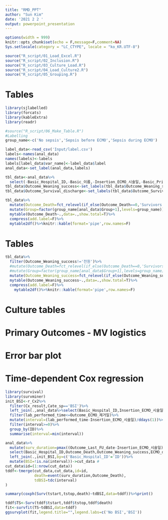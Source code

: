 ```yaml
---
title: "RMD_PPT"
author: "Sun Kim"
date: '2021 2 2 '
output: powerpoint_presentation
---
```


```r
options(width = 999)
knitr::opts_chunk$set(echo = F,message=F,comment=NA)
Sys.setlocale(category = "LC_CTYPE", locale = "ko_KR.UTF-8")
```

```r
source("R_script/01_Load_Excel.R")
source("R_script/02_Inclusion.R")
source("R_script/03_Culture_Load.R")
source("R_script/04_Load_Culture2.R")
source("R_script/05_Grouping.R")
```

# Tables
```r
library(sjlabelled)
library(forcats)
library(kableExtra)
library(readr)

#source("R_script/06_Make_Table.R")
#Labelling
group_name<-c('No sepsis','Sepsis before ECMO','Sepsis during ECMO')

label_data<-read_csv('Input/label.csv')
labels<-names(anal_data)
names(labels)<-labels
labels[label_data$var_name]<-label_data$label
anal_data<-set_label(anal_data,labels)

tbl_data<-anal_data%>%
  select(-Basic_Hospital_ID,-Basic_이름,-Insertion_ECMO_시술일,-Basic_Primary_Dx,-Insertion_원내삽입,-Insertion_Success_ECMO_implantation,-Outcome_ECMO_제거일,-Outcome_Death_date,-Outcome_Discharge_date,-Outcome_Last_FU_date,-Complication_Sepsis)
tbl_data$Outcome_Weaning_success<-set_labels(tbl_data$Outcome_Weaning_success,labels=c('0'="No",'1'="Yes",'전원'="Transfer"))
tbl_data$Outcome_Survival_discharge<-set_labels(tbl_data$Outcome_Survival_discharge,labels=c("No","Yes","Hopeless discharge"))

tbl_data%>%
  mutate(Outcome_Death=fct_relevel(if_else(Outcome_Death==0,'Survivors','Nonsurvivors'),'Survivors'))%>%
  mutate(Group=factor(group_name[anal_data$Group+1],levels=group_name))%>%
  mytable(Outcome_Death~.,data=.,show.total=T)%>%
  compress(add.label=F)%>%
  mytable2df()%>%knitr::kable(format='pipe',row.names=F)

```

# Tables
```r
tbl_data%>%
  filter(Outcome_Weaning_success!='전원')%>%
  #mutate(Outcome_Death=fct_relevel(if_else(Outcome_Death==0,'Survivors','Nonsurvivors'),'Survivors'))%>%
  #mutate(Group=factor(group_name[anal_data$Group+1],levels=group_name))%>%
  mutate(Outcome_Weaning_success=fct_relevel(if_else(Outcome_Weaning_success==1,'Weaned','Death'),'Weaned'))%>%
  mytable(Outcome_Weaning_success~.,data=.,show.total=T)%>%
  compress(add.label=F)%>%
    mytable2df()%>%knitr::kable(format='pipe',row.names=F)
```

# Culture tables

# Primary Outcomes - MV logistics

# Error bar plot


# Time-dependent Cox regression
```r
library(survival)
library(survminer)
init_BSI<-r_Cx2%>%
  filter(Cx_result,Cate_sp=='BSI')%>%
  left_join(.,anal_data%>%select(Basic_Hospital_ID,Insertion_ECMO_시술일,Outcome_ECMO_제거일),by=c('ID'='Basic_Hospital_ID'))%>%
  filter(lab_performed_time<=Outcome_ECMO_제거일)%>%
  mutate(interval=(lab_performed_time-Insertion_ECMO_시술일)/ddays(1))%>%
  filter(interval>=0)%>%
  group_by(ID)%>%
  summarise(interval=min(interval))

anal_data%>%
  mutate(surv_duration=pmax((Outcome_Last_FU_date-Insertion_ECMO_시술일)/ddays(1),ECMO_duration))%>%
  select(Basic_Hospital_ID,Outcome_Death,Outcome_Weaning_success,ECMO_duration,surv_duration)%>%
  left_join(.,init_BSI,by=c('Basic_Hospital_ID'='ID'))%>%
  mutate(BSI=!is.na(interval))->cut_data #
cut_data$id=(1:nrow(cut_data))
tddf<-tmerge(cut_data,cut_data,id=id,
             death=event(surv_duration,Outcome_Death),
             tdBSI=tdc(interval)
)

summary(coxph(Surv(tstart,tstop,death)~tdBSI,data=tddf))%>%print()

tddf$TS<-Surv(tddf$tstart,tddf$tstop,tddf$death)
fit<-survfit(TS~tdBSI,data=tddf)
ggsurvplot(fit,legend.title="",legend.labs=c('No BSI','BSI'))
```

